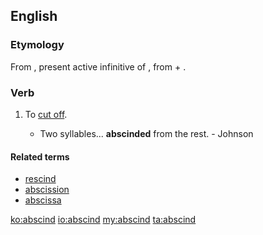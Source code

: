 ==English==

===Etymology===
From {{etyl|la|en}} {{term|abscindere|lang=la}}, present active infinitive of {{term|abscindo|abscindō|cut off|lang=la}}, from {{term|ab||from, away from|lang=la}} + {{term|scindo|scindō|cut, rend|lang=la}}.

===Verb===
{{en-verb}}

# {{transitive}} To [[cut off]].
#* Two syllables... '''abscinded''' from the rest. - Johnson

====Related terms====
* [[rescind]]
* [[abscission]]
* [[abscissa]]

[[ko:abscind]]
[[io:abscind]]
[[my:abscind]]
[[ta:abscind]]